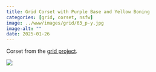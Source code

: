 ```yaml
---
title: Grid Corset with Purple Base and Yellow Boning
categories: [grid, corset, nsfw]
image: ../www/images/grid/63_p-y.jpg
image-alt: ""
date: 2025-01-26
---
```


Corset from the [grid project](/posts/2025-01-27_grid-project.html).

![](../www/images/grid/63_p-y.jpg)

